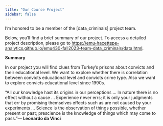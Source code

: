 ```yaml
---
title: "Our Course Project"
sidebar: false 
---
```


I'm honored to be a member of the \[data_criminals\] project team.

Below, you'll find a brief summary of our project. To access a detailed project description, please go to <https://emu-hacettepe-analytics.github.io/emu430-fall2023-team-data_criminals/data.html>.

**Summary**

In our project you will find clues from Turkey's prisons about convicts and their educational level. We want to explore whether there is correlation between convicts educational level and convicts crime type. Also we want to explore convicts educational level since 1990s.

"All our knowledge hast its origins in our perceptions ... In nature there is no effect without a cause ... Experience never errs; it is only your judgments that err by promising themselves effects such as are not caused by your experiments ... Science is the observation of things possible, whether present or past; prescience is the knowledge of things which may come to pass."― **Leonardo da Vinci**
